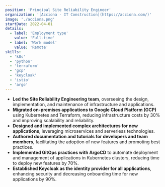 ```yaml
---
position: 'Principal Site Reliability Engineer'
organization: '[Acciona - IT Construction](https://acciona.com/)'
image: './acciona.png'
startDate: 2022-04-01
details:
  - label: 'Employment type'
    value: 'Full-time'
  - label: 'Work model'
    value: 'Remote'
skills:
  - 'k8s'
  - 'python'
  - 'terraform'
  - 'gcp'
  - 'keycloak'
  - 'istio'
  - 'argo'
---
```


- **Led the Site Reliability Engineering team**, overseeing the design, implementation, and maintenance of infrastructure and applications.
- **Migrated on-premises applications to Google Cloud Platform (GCP)** using Kubernetes and Terraform, reducing infrastructure costs by 30% and improving scalability and reliability.
- **Designed and implemented complex architectures for new applications**, leveraging microservices and serverless technologies.
- **Authored documentation and tutorials for developers and team members**, facilitating the adoption of new features and promoting best practices.
-	**Implemented GitOps practices with ArgoCD** to automate deployment and management of applications in Kubernetes clusters, reducing time to deploy new features by 70%.
-	**Established Keycloak as the identity provider for all applications**, enhancing security and decreasing onboarding time for new applications by 90%.
